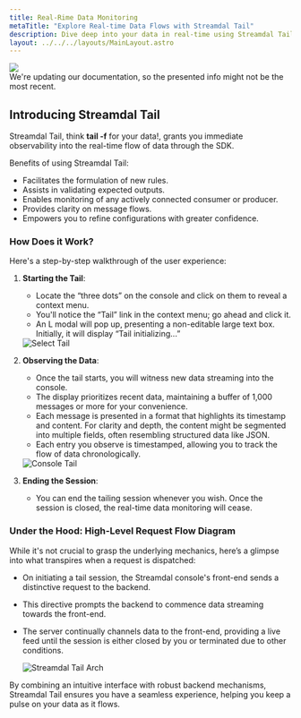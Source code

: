 ```yaml
---
title: Real-Rime Data Monitoring
metaTitle: "Explore Real-time Data Flows with Streamdal Tail"
description: Dive deep into your data in real-time using Streamdal Tail's intuitive interface.
layout: ../../../layouts/MainLayout.astro
---
```



<div class="addl-wrapper">
<div class="addl">
<img src={information} class="uimage" />
<div class="addlcontent">
We're updating our documentation, so the presented info might not be the
most recent.
</div>
</div>
</div>

## Introducing Streamdal Tail

Streamdal Tail, think **tail -f** for your data!, grants you immediate observability into the real-time flow of data through the SDK. 

Benefits of using Streamdal Tail:

- Facilitates the formulation of new rules.
- Assists in validating expected outputs.
- Enables monitoring of any actively connected consumer or producer.
- Provides clarity on message flows.
- Empowers you to refine configurations with greater confidence.

### How Does it Work?

Here's a step-by-step walkthrough of the user experience:

1. **Starting the Tail**:
    - Locate the “three dots” on the console and click on them to reveal a context menu.
    - You'll notice the “Tail” link in the context menu; go ahead and click it.
    - An L modal will pop up, presenting a non-editable large text box. Initially, it will display “Tail initializing...” 

    <img src={selectTail} alt="Select Tail" />

2. **Observing the Data**:
    - Once the tail starts, you will witness new data streaming into the console.
    - The display prioritizes recent data, maintaining a buffer of 1,000 messages or more for your convenience.
    - Each message is presented in a format that highlights its timestamp and content. For clarity and depth, the content might be segmented into multiple fields, often resembling structured data like JSON.
    - Each entry you observe is timestamped, allowing you to track the flow of data chronologically.


    <img src={consoleTail} alt="Console Tail" />

3. **Ending the Session**:
    - You can end the tailing session whenever you wish. Once the session is closed, the real-time data monitoring will cease.

### Under the Hood: High-Level Request Flow Diagram

While it's not crucial to grasp the underlying mechanics, here’s a glimpse into what transpires when a request is dispatched:

- On initiating a tail session, the Streamdal console's front-end sends a distinctive request to the backend.
- This directive prompts the backend to commence data streaming towards the front-end.
- The server continually channels data to the front-end, providing a live feed until the session is either closed by you or terminated due to other conditions.

  <img src={tailFlow} alt="Streamdal Tail Arch" />

By combining an intuitive interface with robust backend mechanisms, Streamdal Tail ensures you have a seamless experience, helping you keep a pulse on your data as it flows.

